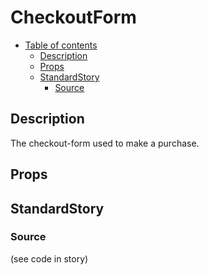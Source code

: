 
<Meta title="forms/checkout-form" component={CheckoutForm} />

# CheckoutForm

- [Table of contents](#checkoutform)
  * [Description](#description)
  * [Props](#props)
  * [StandardStory](#standardstory)
    + [Source](#source)

## Description
The checkout-form used to make a purchase.

## Props
<Props of={CheckoutForm} />

## StandardStory
<Preview>
	<Story name="standard">
		<CheckoutForm />
	</Story>
</Preview>

### Source
(see code in story)
